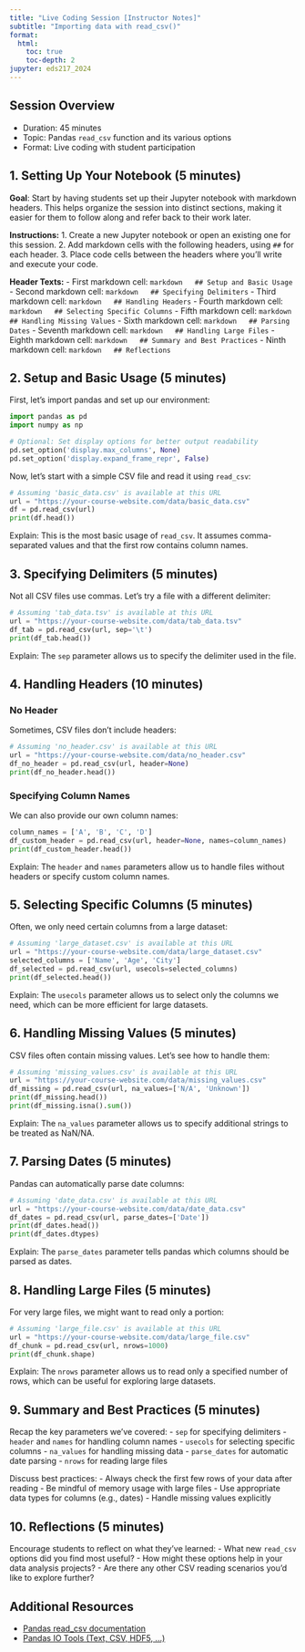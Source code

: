 ```yaml
---
title: "Live Coding Session [Instructor Notes]"
subtitle: "Importing data with read_csv()"
format: 
  html:
    toc: true
    toc-depth: 2
jupyter: eds217_2024
---
```


## Session Overview
- Duration: 45 minutes
- Topic: Pandas `read_csv` function and its various options
- Format: Live coding with student participation

## 1. Setting Up Your Notebook (5 minutes)

**Goal**: Start by having students set up their Jupyter notebook with markdown headers. This helps organize the session into distinct sections, making it easier for them to follow along and refer back to their work later.

**Instructions:**
1. Create a new Jupyter notebook or open an existing one for this session.
2. Add markdown cells with the following headers, using `##` for each header.
3. Place code cells between the headers where you'll write and execute your code.

**Header Texts:**
- First markdown cell:
  ```markdown
  ## Setup and Basic Usage
  ```
- Second markdown cell:
  ```markdown
  ## Specifying Delimiters
  ```
- Third markdown cell:
  ```markdown
  ## Handling Headers
  ```
- Fourth markdown cell:
  ```markdown
  ## Selecting Specific Columns
  ```
- Fifth markdown cell:
  ```markdown
  ## Handling Missing Values
  ```
  - Sixth markdown cell:
  ```markdown
  ## Parsing Dates
  ```
- Seventh markdown cell:
  ```markdown
  ## Handling Large Files
  ```
- Eighth markdown cell:
  ```markdown
  ## Summary and Best Practices
  ```
- Ninth markdown cell:
  ```markdown
  ## Reflections
  ```

## 2. Setup and Basic Usage (5 minutes)

First, let's import pandas and set up our environment:

```python
import pandas as pd
import numpy as np

# Optional: Set display options for better output readability
pd.set_option('display.max_columns', None)
pd.set_option('display.expand_frame_repr', False)
```

Now, let's start with a simple CSV file and read it using `read_csv`:

```python
# Assuming 'basic_data.csv' is available at this URL
url = "https://your-course-website.com/data/basic_data.csv"
df = pd.read_csv(url)
print(df.head())
```

Explain: This is the most basic usage of `read_csv`. It assumes comma-separated values and that the first row contains column names.

## 3. Specifying Delimiters (5 minutes)

Not all CSV files use commas. Let's try a file with a different delimiter:

```python
# Assuming 'tab_data.tsv' is available at this URL
url = "https://your-course-website.com/data/tab_data.tsv"
df_tab = pd.read_csv(url, sep='\t')
print(df_tab.head())
```

Explain: The `sep` parameter allows us to specify the delimiter used in the file.

## 4. Handling Headers (10 minutes)

### No Header

Sometimes, CSV files don't include headers:

```python
# Assuming 'no_header.csv' is available at this URL
url = "https://your-course-website.com/data/no_header.csv"
df_no_header = pd.read_csv(url, header=None)
print(df_no_header.head())
```

### Specifying Column Names

We can also provide our own column names:

```python
column_names = ['A', 'B', 'C', 'D']
df_custom_header = pd.read_csv(url, header=None, names=column_names)
print(df_custom_header.head())
```

Explain: The `header` and `names` parameters allow us to handle files without headers or specify custom column names.

## 5. Selecting Specific Columns (5 minutes)

Often, we only need certain columns from a large dataset:

```python
# Assuming 'large_dataset.csv' is available at this URL
url = "https://your-course-website.com/data/large_dataset.csv"
selected_columns = ['Name', 'Age', 'City']
df_selected = pd.read_csv(url, usecols=selected_columns)
print(df_selected.head())
```

Explain: The `usecols` parameter allows us to select only the columns we need, which can be more efficient for large datasets.

## 6. Handling Missing Values (5 minutes)

CSV files often contain missing values. Let's see how to handle them:

```python
# Assuming 'missing_values.csv' is available at this URL
url = "https://your-course-website.com/data/missing_values.csv"
df_missing = pd.read_csv(url, na_values=['N/A', 'Unknown'])
print(df_missing.head())
print(df_missing.isna().sum())
```

Explain: The `na_values` parameter allows us to specify additional strings to be treated as NaN/NA.

## 7. Parsing Dates (5 minutes)

Pandas can automatically parse date columns:

```python
# Assuming 'date_data.csv' is available at this URL
url = "https://your-course-website.com/data/date_data.csv"
df_dates = pd.read_csv(url, parse_dates=['Date'])
print(df_dates.head())
print(df_dates.dtypes)
```

Explain: The `parse_dates` parameter tells pandas which columns should be parsed as dates.

## 8. Handling Large Files (5 minutes)

For very large files, we might want to read only a portion:

```python
# Assuming 'large_file.csv' is available at this URL
url = "https://your-course-website.com/data/large_file.csv"
df_chunk = pd.read_csv(url, nrows=1000)
print(df_chunk.shape)
```

Explain: The `nrows` parameter allows us to read only a specified number of rows, which can be useful for exploring large datasets.

## 9. Summary and Best Practices (5 minutes)

Recap the key parameters we've covered:
- `sep` for specifying delimiters
- `header` and `names` for handling column names
- `usecols` for selecting specific columns
- `na_values` for handling missing data
- `parse_dates` for automatic date parsing
- `nrows` for reading large files

Discuss best practices:
- Always check the first few rows of your data after reading
- Be mindful of memory usage with large files
- Use appropriate data types for columns (e.g., dates)
- Handle missing values explicitly

## 10. Reflections (5 minutes)

Encourage students to reflect on what they've learned:
- What new `read_csv` options did you find most useful?
- How might these options help in your data analysis projects?
- Are there any other CSV reading scenarios you'd like to explore further?

## Additional Resources

- [Pandas read_csv documentation](https://pandas.pydata.org/pandas-docs/stable/reference/api/pandas.read_csv.html)
- [Pandas IO Tools (Text, CSV, HDF5, …)](https://pandas.pydata.org/pandas-docs/stable/user_guide/io.html)